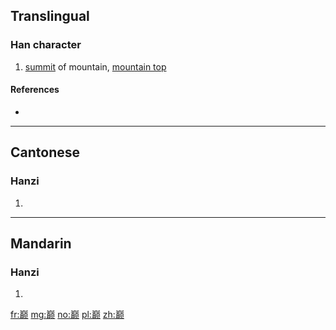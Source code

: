 {{also|巔}}
==Translingual==

===Han character===
{{Han char|rn=46|rad=山|as=16|sn=19|four=|canj=山十金人 (UJCO)|ids=⿱[[山]][[颠]]}}

# [[summit]] of mountain, [[mountain top]]

====References====
* {{Han ref|kx=0322.181|hdz=10805.090|uh=5DC5|ud=24005}}

----

==Cantonese==

===Hanzi===
{{yue-hanzi|jyut=[[din1]]|y=din1|tra=巔}}

# {{defn|lang=yue|sort=山16}}

----

==Mandarin==

===Hanzi===
{{cmn-hanzi|tra=巔|pin=[[diān]] ([[dian1]])|wg=tien<sup>1</sup>}}

# {{defn|lang=cmn|sort=山16}}

[[fr:巅]]
[[mg:巅]]
[[no:巅]]
[[pl:巅]]
[[zh:巅]]